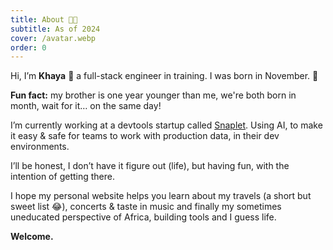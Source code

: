 ```yaml
---
title: About 🤘🏽
subtitle: As of 2024
cover: /avatar.webp
order: 0
---
```


Hi, I’m **Khaya** 👋 a full-stack engineer in training. I was born in November. 🍁

**Fun fact:** my brother is one year younger than me, we're both born in month, wait for it… on the same day!

I’m currently working at a devtools startup called [Snaplet](https://www.snaplet.dev/). Using AI, to make it easy & safe for teams to work with production data, in their dev environments.

I’ll be honest, I don’t have it figure out (life), but having fun, with the intention of getting there.

I hope my personal website helps you learn about my travels (a short but sweet list 😂), concerts & taste in music and finally my sometimes uneducated perspective of Africa, building tools and I guess life.

**Welcome.**
